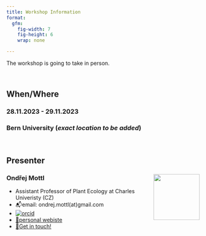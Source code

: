 ```yaml
---
title: Workshop Information
format: 
  gfm:
    fig-width: 7
    fig-height: 6
    wrap: none

---
```


The workshop is going to take in person.

<br>

## When/Where 

### **28.11.2023 - 29.11.2023** 

### **Bern University** (*exact location to be added*)

<br>

## Presenter

### Ondřej Mottl <img src="https://ondrejmottl.github.io/profile_mottl_zoom.jpg" align="right" width="120" />
  * Assistant Professor of Plant Ecology at Charles Univeristy (CZ)
  * 📬email: ondrej.mottl(at)gmail.com 
  * [![orcid](https://img.shields.io/badge/orcid-0000--0002--9796--5081-brightgreen.svg)](https://orcid.org/0000-0002-9796-5081)
  * [🔗personal webiste](https://ondrejmottl.github.io/)
  * [🤝Get in touch!](https://ondrejmottl.github.io/collaboration/get_in_touch.html)


